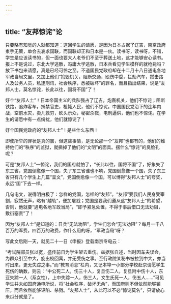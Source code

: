 ```yaml
---
---
---
```

title: “友邦惊诧”论
---



只要略有知觉的人就都知道：这回学生的请愿，是因为日本占据了辽吉，南京政府束手无策，单会去哀求国联，而国联却正和日本是一伙。读书呀，读书呀，不错，学生是应该读书的，但一面也要大人老爷们不至于葬送土地，这才能够安心读书。报上不是说过，东北大学逃散，冯庸大学逃散，日本兵看见学生模样的就枪毙吗？放下书包来请愿，真是已经可怜之至。不道国民党政府却在十二月十八日通电各地军政当局文里，又加上他们“捣毁机关，阻断交通，殴伤中委，拦劫汽车，攒击路人及公务人员，私逮刑讯，社会秩序，悉被破坏”的罪名，而且指出结果，说是“友邦人士，莫名惊诧，长此以往，国将不国”了！

好个“友邦人士”！日本帝国主义的兵队强占了辽吉，炮轰机关，他们不惊诧；阻断铁路，追炸客车，捕禁官吏，枪毙人民，他们不惊诧。中国国民党治下的连年内战，空前水灾，卖儿救穷，砍头示众，秘密杀戮，电刑逼供，他们也不惊诧。在学生的请愿中有一点纷扰，他们就惊诧了！

好个国民党政府的“友邦人士”！是些什么东西！

即使所举的罪状是真的罢，但这些事情，是无论那一个“友邦”也都有的，他们的维持他们的“秩序”的监狱，就撕掉了他们的“文明”的面具。摆什么“惊诧”的臭脸孔呢？

可是“友邦人士”一惊诧，我们的国府就怕了，“长此以往，国将不国”了，好象失了东三省，党国倒愈像一个国，失了东三省谁也不响，党国倒愈像一个国，失了东三省只有几个学生上几篇“呈文”，党国倒愈像一个国，可以博得“友邦人士”的夸奖，永远“国”下去一样。

几句电文，说得明白极了：怎样的党国，怎样的“友邦”。“友邦”要我们人民身受宰割，寂然无声，略有“越轨”，便加屠戮；党国是要我们遵从这“友邦人士”的希望，否则，他就要“通电各地军政当局”，“即予紧急处置，不得于事后借口无法劝阻，敷衍塞责”了！

因为“友邦人士”是知道的：日兵“无法劝阻”，学生们怎会“无法劝阻”？每月一千八百万的军费，四百万的政费，作什么用的呀，“军政当局”呀？

写此文后刚一天，就见二十一日《申报》登载南京专电云：

“考试院部员张以宽，盛传前日为学生架去重伤。兹据张自述，当时因车夫误会，为群众引至中大，旋出校回寓，并无受伤之事。至行政院某秘书被拉到中大，亦当时出来，更无失踪之事。”而“教育消息”栏内，又记本埠一小部分学校赴京请愿学生死伤的确数，则云：“中公死二人，伤三十人，复旦伤二人，复旦附中伤十人，东亚失踪一人（系女性），上中失踪一人，伤三人，文生氏死一人，伤五人……”可见学生并未如国府通电所说，将“社会秩序，破坏无余”，而国府则不但依然能够镇压，而且依然能够诬陷、杀戮。“友邦人士”，从此可以不必“惊诧莫名”，只请放心来瓜分就是了。